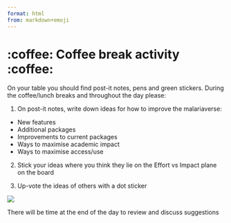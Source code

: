 ```yaml
---
format: html
from: markdown+emoji
---
```


# :coffee: Coffee break activity :coffee:

On your table you should find post-it notes, pens and green stickers. During the coffee/lunch breaks and throughout the day please:

1.  On post-it notes, write down ideas for how to improve the malariaverse:

-   New features
-   Additional packages
-   Improvements to current packages
-   Ways to maximise academic impact
-   Ways to maximise access/use

2.  Stick your ideas where you think they lie on the Effort vs Impact plane on the board

3.  Up-vote the ideas of others with a dot sticker

![](presentations/images/impact_effort.png){fig-align="center"}

There will be time at the end of the day to review and discuss suggestions
